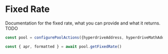 # Fixed Rate

Documentation for the fixed rate, what you can provide and what it returns. TODO

```ts {3}
const pool = configurePoolActions({hyperdriveAddress, hyperdriveMathAddress, queryClient})

const { apr, formatted } = await pool.getFixedRate()
```